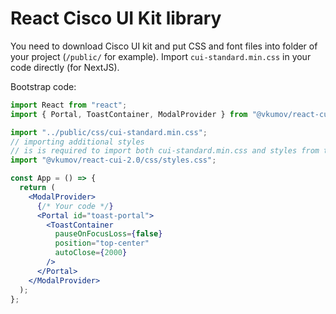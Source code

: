 
<Meta title="Introduction" />

# React Cisco UI Kit library

You need to download Cisco UI kit and put CSS and font files into folder of your project (`/public/` for example).
Import `cui-standard.min.css` in your code directly (for NextJS).

Bootstrap code:
```jsx
import React from "react";
import { Portal, ToastContainer, ModalProvider } from "@vkumov/react-cui-2.0";

import "../public/css/cui-standard.min.css";
// importing additional styles
// is is required to import both cui-standard.min.css and styles from this package
import "@vkumov/react-cui-2.0/css/styles.css";

const App = () => {
  return (
    <ModalProvider>
      {/* Your code */}
      <Portal id="toast-portal">
        <ToastContainer
          pauseOnFocusLoss={false}
          position="top-center"
          autoClose={2000}
        />
      </Portal>
    </ModalProvider>
  );
};
```